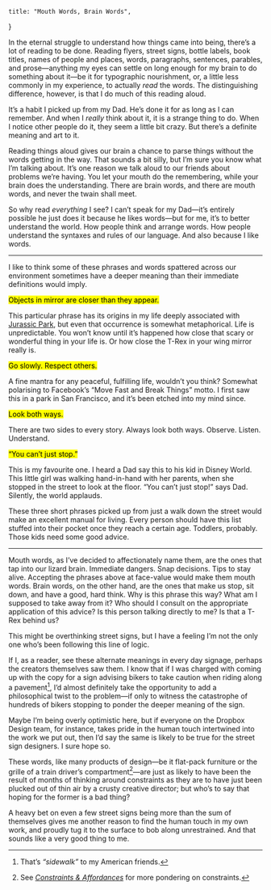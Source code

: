     title: "Mouth Words, Brain Words",
}

In the eternal struggle to understand how things came into being, there’s a lot
of reading to be done. Reading flyers, street signs, bottle labels, book titles,
names of people and places, words, paragraphs, sentences, parables, and
prose—anything my eyes can settle on long enough for my brain to do something
about it—be it for typographic nourishment, or, a little less commonly in my
experience, to actually _read_ the words. The distinguishing difference,
however, is that I do much of this reading aloud.

It’s a habit I picked up from my Dad. He’s done it for as long as I can
remember. And when I _really_ think about it, it is a strange thing to do. When
I notice other people do it, they seem a little bit crazy. But there’s a
definite meaning and art to it.

Reading things aloud gives our brain a chance to parse things without the words
getting in the way. That sounds a bit silly, but I’m sure you know what I’m
talking about. It’s one reason we talk aloud to our friends about problems we’re
having. You let your mouth do the remembering, while your brain does the
understanding. There are brain words, and there are mouth words, and never the
twain shall meet.

So why read _everything_ I see? I can’t speak for my Dad—it’s entirely possible
he just does it because he likes words—but for me, it’s to better understand the
world. How people think and arrange words. How people understand the syntaxes
and rules of our language. And also because I like words.

---

I like to think some of these phrases and words spattered across our environment
sometimes have a deeper meaning than their immediate definitions would imply.

<p className="gamma promo">
    <mark>Objects in mirror are closer than they appear.</mark>
</p>

This particular phrase has its origins in my life deeply associated with
[Jurassic Park](http://i283.photobucket.com/albums/kk316/LoneWolf19/Ford%20Ranger/Objects_in_mirror.jpg),
but even that occurrence is somewhat metaphorical. Life is unpredictable. You
won’t know until it’s happened how close that scary or wonderful thing in your
life is. Or how close the T-Rex in your wing mirror really is.

<p className="gamma promo">
    <mark>Go slowly. Respect others.</mark>
</p>

A fine mantra for any peaceful, fulfilling life, wouldn’t you think? Somewhat
polarising to Facebook’s “Move Fast and Break Things” motto. I first saw this in
a park in San Francisco, and it’s been etched into my mind since.

<p className="gamma promo">
    <mark>Look both ways.</mark>
</p>

There are two sides to every story. Always look both ways. Observe. Listen.
Understand.

<p className="gamma promo">
    <mark>“You can’t just stop.”</mark>
</p>

This is my favourite one. I heard a Dad say this to his kid in Disney World.
This little girl was walking hand-in-hand with her parents, when she stopped in
the street to look at the floor. “You can’t just stop!” says Dad. Silently, the
world applauds.

These three short phrases picked up from just a walk down the street would make
an excellent manual for living. Every person should have this list stuffed into
their pocket once they reach a certain age. Toddlers, probably. Those kids need
some good advice.

---

Mouth words, as I’ve decided to affectionately name them, are the ones that tap
into our lizard brain. Immediate dangers. Snap decisions. Tips to stay alive.
Accepting the phrases above at face-value would make them mouth words. Brain
words, on the other hand, are the ones that make us stop, sit down, and have a
good, hard think. Why is this phrase this way? What am I supposed to take away
from it? Who should I consult on the appropriate application of this advice? Is
this person talking directly to me? Is that a T-Rex behind us?

This might be overthinking street signs, but I have a feeling I’m not the only
one who’s been following this line of logic.

If I, as a reader, see these alternate meanings in every day signage, perhaps
the creators themselves saw them. I know that if I was charged with coming up
with the copy for a sign advising bikers to take caution when riding along a
pavement[^1], I’d almost definitely take the opportunity to add a philosophical
twist to the problem—if only to witness the catastrophe of hundreds of bikers
stopping to ponder the deeper meaning of the sign.

Maybe I’m being overly optimistic here, but if everyone on the Dropbox Design
team, for instance, takes pride in the human touch intertwined into the work we
put out, then I’d say the same is likely to be true for the street sign
designers. I sure hope so.

These words, like many products of design—be it flat-pack furniture or the
grille of a train driver’s compartment[^2]—are just as likely to have been the
result of months of thinking around constraints as they are to have just been
plucked out of thin air by a crusty creative director; but who’s to say that
hoping for the former is a bad thing?

A heavy bet on even a few street signs being more than the sum of themselves
gives me another reason to find the human touch in my own work, and proudly tug
it to the surface to bob along unrestrained. And that sounds like a very good
thing to me.

[^1]: That’s _“sidewalk”_ to my American friends.
[^2]:
    See [_Constraints & Affordances_](/2012/06/11/constraints-affordances/) for
    more pondering on constraints.
